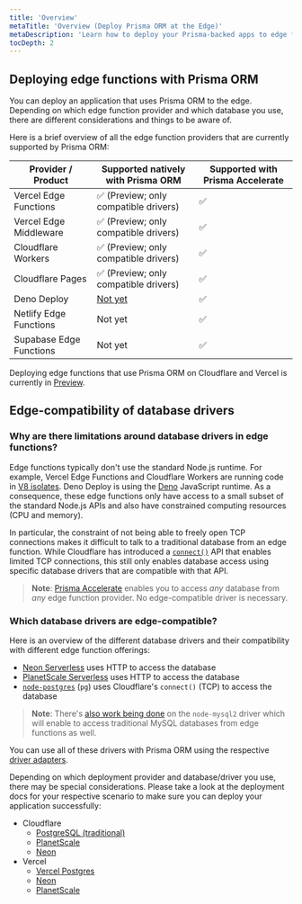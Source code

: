 ```yaml
---
title: 'Overview'
metaTitle: 'Overview (Deploy Prisma ORM at the Edge)'
metaDescription: 'Learn how to deploy your Prisma-backed apps to edge functions like Cloudflare Workers or Vercel Edge Functions'
tocDepth: 2
---
```


## Deploying edge functions with Prisma ORM

You can deploy an application that uses Prisma ORM to the edge. Depending on which edge function provider and which database you use, there are different considerations and things to be aware of.

Here is a brief overview of all the edge function providers that are currently supported by Prisma ORM:

| Provider / Product      | Supported natively with Prisma ORM                      | Supported with Prisma Accelerate |
| ----------------------- | ------------------------------------------------------- | -------------------------------- |
| Vercel Edge Functions   | ✅ (Preview; only compatible drivers)                   | ✅                               |
| Vercel Edge Middleware  | ✅ (Preview; only compatible drivers)                   | ✅                               |
| Cloudflare Workers      | ✅ (Preview; only compatible drivers)                   | ✅                               |
| Cloudflare Pages        | ✅ (Preview; only compatible drivers)                   | ✅                               |
| Deno Deploy             | [Not yet](https://github.com/prisma/prisma/issues/2452) | ✅                               |
| Netlify Edge Functions  | Not yet                                                 | ✅                               |
| Supabase Edge Functions | Not yet                                                 | ✅                               |

Deploying edge functions that use Prisma ORM on Cloudflare and Vercel is currently in [Preview](/orm/more/releases#preview).

## Edge-compatibility of database drivers

### Why are there limitations around database drivers in edge functions?

Edge functions typically don't use the standard Node.js runtime. For example, Vercel Edge Functions and Cloudflare Workers are running code in [V8 isolates](https://v8docs.nodesource.com/node-0.8/d5/dda/classv8_1_1_isolate.html). Deno Deploy is using the [Deno](https://deno.com/) JavaScript runtime. As a consequence, these edge functions only have access to a small subset of the standard Node.js APIs and also have constrained computing resources (CPU and memory).

In particular, the constraint of not being able to freely open TCP connections makes it difficult to talk to a traditional database from an edge function. While Cloudflare has introduced a [`connect()`](https://developers.cloudflare.com/workers/runtime-apis/tcp-sockets/) API that enables limited TCP connections, this still only enables database access using specific database drivers that are compatible with that API.

> **Note**: [Prisma Accelerate](/accelerate) enables you to access _any_ database from _any_ edge function provider. No edge-compatible driver is necessary.

### Which database drivers are edge-compatible?

Here is an overview of the different database drivers and their compatibility with different edge function offerings:

- [Neon Serverless](https://neon.tech/docs/serverless/serverless-driver) uses HTTP to access the database
- [PlanetScale Serverless](https://planetscale.com/docs/tutorials/planetscale-serverless-driver) uses HTTP to access the database
- [`node-postgres`](https://node-postgres.com/) (`pg`) uses Cloudflare's `connect()` (TCP) to access the database

> **Note**: There's [also work being done](https://github.com/sidorares/node-mysql2/pull/2289) on the `node-mysql2` driver which will enable to access traditional MySQL databases from edge functions as well.

You can use all of these drivers with Prisma ORM using the respective [driver adapters](/orm/overview/databases/database-drivers).

Depending on which deployment provider and database/driver you use, there may be special considerations. Please take a look at the deployment docs for your respective scenario to make sure you can deploy your application successfully:

- Cloudflare
  - [PostgreSQL (traditional)](/orm/prisma-client/deployment/edge/deploy-to-cloudflare#postgresql-traditional)
  - [PlanetScale](/orm/prisma-client/deployment/edge/deploy-to-cloudflare#planetscale)
  - [Neon](/orm/prisma-client/deployment/edge/deploy-to-cloudflare#neon)
- Vercel
  - [Vercel Postgres](/orm/prisma-client/deployment/edge/deploy-to-vercel#vercel-postgres)
  - [Neon](/orm/prisma-client/deployment/edge/deploy-to-vercel#neon)
  - [PlanetScale](/orm/prisma-client/deployment/edge/deploy-to-vercel#planetscale)
